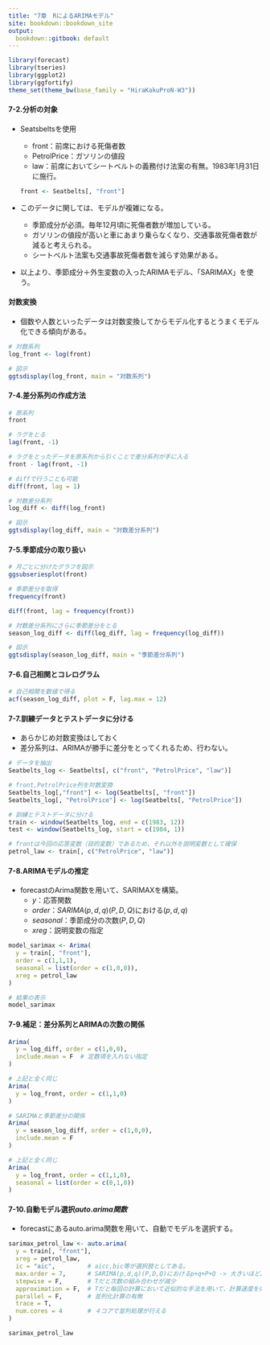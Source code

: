 ```yaml
---
title: "7章　RによるARIMAモデル"
site: bookdown::bookdown_site
output:
  bookdown::gitbook: default
---
```


```r
library(forecast)
library(tseries)
library(ggplot2)
library(ggfortify)
theme_set(theme_bw(base_family = "HiraKakuProN-W3"))
```

#### 7-2.分析の対象

-   Seatsbeltsを使用

    -   front：前席における死傷者数
    -   PetrolPrice：ガソリンの値段
    -   law：前席においてシートベルトの義務付け法案の有無。1983年1月31日に施行。

    ```r
    front <- Seatbelts[, "front"]
    ```

-   このデータに関しては、モデルが複雑になる。

    -   季節成分が必須。毎年12月頃に死傷者数が増加している。
    -   ガソリンの値段が高いと車にあまり乗らなくなり、交通事故死傷者数が減ると考えられる。
    -   シートベルト法案も交通事故死傷者数を減らす効果がある。

-   以上より、季節成分＋外生変数の入ったARIMAモデル、「SARIMAX」を使う。

#### 対数変換

-   個数や人数といったデータは対数変換してからモデル化するとうまくモデル化できる傾向がある。

```r
# 対数系列
log_front <- log(front)

# 図示
ggtsdisplay(log_front, main = "対数系列")
```

#### 7-4.差分系列の作成方法

```r
# 原系列
front

# ラグをとる
lag(front, -1)
```

```r
# ラグをとったデータを原系列から引くことで差分系列が手に入る
front - lag(front, -1)
```

```r
# diffで行うことも可能
diff(front, lag = 1)
```

```r
# 対数差分系列
log_diff <- diff(log_front)

# 図示
ggtsdisplay(log_diff, main = "対数差分系列")
```

#### 7-5.季節成分の取り扱い

```r
# 月ごとに分けたグラフを図示
ggsubseriesplot(front)
```

```r
# 季節差分を取得
frequency(front)

diff(front, lag = frequency(front))
```

```r
# 対数差分系列にさらに季節差分をとる
season_log_diff <- diff(log_diff, lag = frequency(log_diff))

# 図示
ggtsdisplay(season_log_diff, main = "季節差分系列")
```

#### 7-6.自己相関とコレログラム

```r
# 自己相関を数値で得る
acf(season_log_diff, plot = F, lag.max = 12)
```

#### 7-7.訓練データとテストデータに分ける

-   あらかじめ対数変換はしておく
-   差分系列は、ARIMAが勝手に差分をとってくれるため、行わない。

```r
# データを抽出
Seatbelts_log <- Seatbelts[, c("front", "PetrolPrice", "law")]

# front,PetrolPrice列を対数変換
Seatbelts_log[,"front"] <- log(Seatbelts[, "front"])
Seatbelts_log[, "PetrolPrice"] <- log(Seatbelts[, "PetrolPrice"])

# 訓練とテストデータに分ける
train <- window(Seatbelts_log, end = c(1983, 12))
test <- window(Seatbelts_log, start = c(1984, 1))

# frontは今回の応答変数（目的変数）であるため、それ以外を説明変数として確保
petrol_law <- train[, c("PetrolPrice", "law")]
```

#### 7-8.ARIMAモデルの推定

-   forecastのArima関数を用いて、SARIMAXを構築。
    -   $y$：応答関数
    -   $order$：$SARIMA(p,d,q)(P,D,Q)$における$(p,d,q)$
    -   $seasonal$：季節成分の次数$(P,D,Q)$
    -   $xreg$：説明変数の指定

```r
model_sarimax <- Arima(
  y = train[, "front"],
  order = c(1,1,1),
  seasonal = list(order = c(1,0,0)),
  xreg = petrol_law
)

# 結果の表示
model_sarimax
```

#### 7-9.補足：差分系列とARIMAの次数の関係

```r
Arima(
  y = log_diff, order = c(1,0,0),
  include.mean = F  # 定数項を入れない指定
)
```

```r
# 上記と全く同じ
Arima(
  y = log_front, order = c(1,1,0)
)
```

```r
# SARIMAと季節差分の関係
Arima(
  y = season_log_diff, order = c(1,0,0),
  include.mean = F
)
```

```r
# 上記と全く同じ
Arima(
  y = log_front, order = c(1,1,0),
  seasonal = list(order = c(0,1,0))
)
```

#### 7-10.自動モデル選択$auto.arima関数$

- forecastにあるauto.arima関数を用いて、自動でモデルを選択する。

```r
sarimax_petrol_law <- auto.arima(
  y = train[, "front"],
  xreg = petrol_law,
  ic = "aic",         # aicc,bic等が選択肢としてある。
  max.order = 7,      # SARIMA(p,d,q)(P,D,Q)におけるp+q+P+Q -> 大きいほど、複雑化可能
  stepwise = F,       # Tだと次数の組み合わせが減少
  approximation = F,  # Tだと毎回の計算において近似的な手法を用いて、計算速度を向上させる -> 誤った結果が出る傾向
  parallel = F,       # 並列化計算の有無
  trace = T,
  num.cores = 4       # ４コアで並列処理が行える
)
```

```r
sarimax_petrol_law
```
